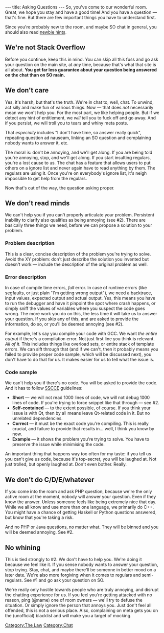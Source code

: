 ---
title: Asking Questions
---
{{Issue|WIKI-3}}
So, you've come to our wonderful room. Great, we hope you stay and have a good time!
And you have a question — that's fine. But there are few important things you have to understand first.

Since you're probably new to the room, and maybe SO chat in general, you should also read [[newbie hints]].

== We're not Stack Overflow ==

Before you continue, keep this in mind. You can skip all this fuss and go ask your question on the main site, at ''any'' time, because that's what that site is all about.
'''You get far less guarantee about your question being answered on the chat than on SO main.'''

== We don't care ==

Yes, it's harsh, but that's the truth. We're in chat to, well, chat. To unwind, act silly and make fun of various things. Now — that does ''not'' necessarily mean we won't help you. For the most part, we like helping people. But if we detect any hint of entitlement, we ''will'' tell you to fuck off and go away. And if you persist, we will troll you to tears and whiny meta posts.

That ''especially'' includes "I don't have time, so answer really quick", repeating question ad nauseam, linking an SO question and complaining nobody wants to answer it, etc.

The moral is: don't be annoying, and we'll get along. If you are being told you're annoying, stop, and we'll get along. If you start insulting regulars, you're a lost cause to us.
The chat has a feature that allows users to put others on a ignore list and never again have to read anything by them. The regulars are using it. Once you're on everybody's ignore list, it's neigh impossible to get help from the regulars.

Now that's out of the way, the question asking proper.

== We don't read minds ==

We can't help you if you can't properly articulate your problem. Persistent inability to clarify also qualifies as being annoying (see #2).
There are basically three things we need, before we can propose a solution to your problem.

=== Problem description ===

This is a clear, concise description of the problem you're trying to solve. Avoid the XY problem: don't just describe the solution you invented but doesn't work — include the description of the original problem as well.

=== Error description ===

In case of compile time errors, ''full'' error. In case of runtime errors (like segfaults, or just plain "I'm getting wrong output"), we need a backtrace, input values, expected output and actual output. Yes, this means you have to run the debugger and have it pinpoint the spot where crash happens, or simply sniff the values of variables where you suspect the code goes wrong. The more work you do on this, the less time it will take us to answer your question. If you skip any of this, and are asked to provide the information, do so, or you'll be deemed annoying (see #2).

For example, let's say you compile your code with GCC. We want ''the entire output'' if there's a compilation error. Not just first line you think is relevant. ''All of it.'' This includes things like overload sets, or entire stack of template errors. We can sift through that (and if we can't, then it probably means you failed to provide proper code sample, which will be discussed next), you don't have to do that for us. It makes easier for us to tell what the issue is.

=== Code sample ===

We can't help you if there's no code. You will be asked to provide the code. And it has to follow [http://sscce.org/ SSCCE] guidelines:

* '''Short''' — we will not read 1000 lines of code, we will not debug 1000 lines of code. If you're trying to force snippet like that through — see #2.
* '''Self-contained''' — to the extent possible, of course. If you think your issue is with Qt, then by all means leave Qt-related code in it. But no unrelated dependencies.
* '''Correct''' — it must be the exact code you're compiling. This is really crucial, and failure to provide that results in... well, I think you know by now.
* '''Example''' — it shows the problem you're trying to solve. You have to preserve the issue while minimising the code.

An important thing that happens way too often for my taste: if you tell us you can't give us code, because it's top-secret, you will be laughed at. Not just trolled, but openly laughed at. Don't even bother. Really.

== We don't do C/D/E/whatever ==

If you come into the room and ask PHP question, because we're the only active room at the moment, nobody will answer your question. Even if they know the answer. Unless someone feels like being extremely nice that day. While we all know and use more than one language, we primarily do C++. You might have a chance of getting Haskell or Python questions answered, but know that you're taking a risk.

And no PHP or Java questions, no matter what. They will be binned and you will be deemed annoying. See #2.

== No whining ==

This is tied strongly to #2. We don't have to help you. We're doing it because we feel like it. If you sense nobody wants to answer your question, stop trying. Stay, chat, and maybe there'll be someone in better mood on a later date. We're also more forgiving when it comes to regulars and semi-regulars. See #1 and go ask your question on SO.

We're really only hostile towards people who are truly annoying, and disrupt the chatting experience for us. If you feel you're getting attacked with no reason, ping (@name) one of room owners — we'll try to defuse the situation. Or simply ignore the person that annoys you. Just don't feel all offended, this is not a serious place. Also, complaining on meta gets you on the (unofficial) blacklist and will make you a target of mocking.

[[Category:The Law]]
[[Category:Chat]]

